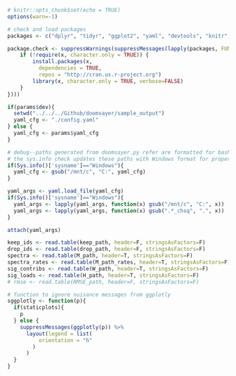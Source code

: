 ```r

# knitr::opts_chunk$set(echo = TRUE)
options(warn=-1)

# check and load packages
packages <- c("dplyr", "tidyr", "ggplot2", "yaml", "devtools", "knitr", "viridis", "RColorBrewer", "heatmaply", "dendextend", "GGally")

package.check <- suppressWarnings(suppressMessages(lapply(packages, FUN = function(x) {
    if (!require(x, character.only = TRUE)) {
        install.packages(x,
          dependencies = TRUE,
          repos = "http://cran.us.r-project.org")
        library(x, character.only = TRUE, verbose=FALSE)
    }
})))

if(params$dev){
  setwd("../../../Github/doomsayer/sample_output")
  yaml_cfg <- "./config.yaml"
} else {
  yaml_cfg <- params$yaml_cfg
}

# debug--paths generated from doomsayer.py refer are formatted for bash on Windows
# the sys.info check updates these paths with Windows format for proper loading in R
if(Sys.info()['sysname']=="Windows"){
  yaml_cfg <- gsub("/mnt/c", "C:", yaml_cfg)
}

yaml_args <- yaml.load_file(yaml_cfg)
if(Sys.info()['sysname']=="Windows"){
  yaml_args <- lapply(yaml_args, function(x) gsub("/mnt/c", "C:", x))
  yaml_args <- lapply(yaml_args, function(x) gsub(".*_chsq", ".", x))
}

attach(yaml_args)

keep_ids <- read.table(keep_path, header=F, stringsAsFactors=F)
drop_ids <- read.table(drop_path, header=F, stringsAsFactors=F)
spectra <- read.table(M_path, header=T, stringsAsFactors=F)
spectra_rates <- read.table(M_path_rates, header=T, stringsAsFactors=F)
sig_contribs <- read.table(W_path, header=T, stringsAsFactors=F)
sig_loads <- read.table(H_path, header=T, stringsAsFactors=F)
# rmse <- read.table(RMSE_path, header=F, stringsAsFactors=F)

# function to ignore nuisance messages from ggplotly
sggplotly <- function(p){
  if(staticplots){
    p
  } else {
    suppressMessages(ggplotly(p)) %>%
      layout(legend = list(
          orientation = "h"
        )
      )
  }
}

```
